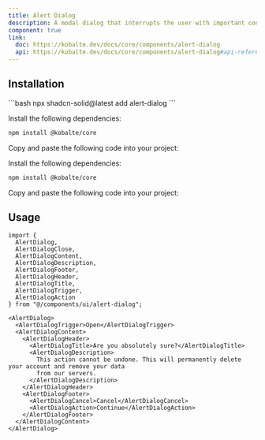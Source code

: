 ```yaml
---
title: Alert Dialog
description: A modal dialog that interrupts the user with important content and expects a response.
component: true
link:
  doc: https://kobalte.dev/docs/core/components/alert-dialog
  api: https://kobalte.dev/docs/core/components/alert-dialog#api-reference
---
```



<ComponentPreview name="alert-dialog-demo" code={DemoCode} client:only="solid-js" />

## Installation

<ComponentInstallation client:load>

<Fragment slot="cli">
```bash
npx shadcn-solid@latest add alert-dialog
```
</Fragment>

<Step slot="tw">

<StepItem>Install the following dependencies:</StepItem>
```bash
npm install @kobalte/core
```

<StepItem>Copy and paste the following code into your project:</StepItem>
<RawCode code={TwRawCode} client:load />

</Step>

<Step slot="uno">

<StepItem>Install the following dependencies:</StepItem>
```bash
npm install @kobalte/core
```

<StepItem>Copy and paste the following code into your project:</StepItem>
<RawCode code={UnoRawCode} client:load />

</Step>

</ComponentInstallation>

## Usage

```tsx
import {
  AlertDialog,
  AlertDialogClose,
  AlertDialogContent,
  AlertDialogDescription,
  AlertDialogFooter,
  AlertDialogHeader,
  AlertDialogTitle,
  AlertDialogTrigger,
  AlertDialogAction
} from "@/components/ui/alert-dialog";
```

```tsx
<AlertDialog>
  <AlertDialogTrigger>Open</AlertDialogTrigger>
  <AlertDialogContent>
    <AlertDialogHeader>
      <AlertDialogTitle>Are you absolutely sure?</AlertDialogTitle>
      <AlertDialogDescription>
        This action cannot be undone. This will permanently delete your account and remove your data
        from our servers.
      </AlertDialogDescription>
    </AlertDialogHeader>
    <AlertDialogFooter>
      <AlertDialogCancel>Cancel</AlertDialogCancel>
      <AlertDialogAction>Continue</AlertDialogAction>
    </AlertDialogFooter>
  </AlertDialogContent>
</AlertDialog>
```
